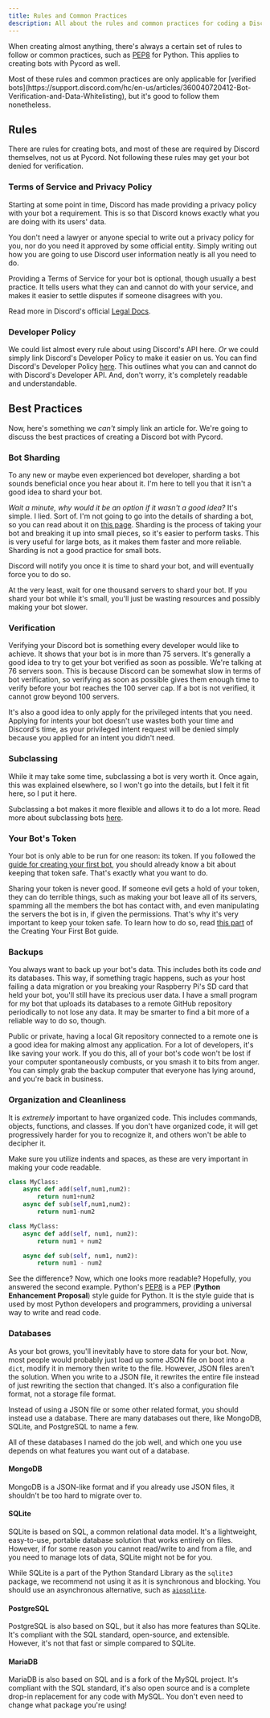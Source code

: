 ```yaml
---
title: Rules and Common Practices
description: All about the rules and common practices for coding a Discord bot
---
```



When creating almost anything, there's always a certain set of rules to follow or common practices, such as [PEP8](https://www.python.org/dev/peps/pep-0008/) for Python. This applies to creating bots with Pycord as well.

<Aside type="note">
    Most of these rules and common practices are only applicable for [verified
    bots](https://support.discord.com/hc/en-us/articles/360040720412-Bot-Verification-and-Data-Whitelisting), but it's good to follow them
    nonetheless.
</Aside>

## Rules

There are rules for creating bots, and most of these are required by Discord themselves, not us at Pycord. Not following these rules may get your bot denied for verification.

### Terms of Service and Privacy Policy

Starting at some point in time, Discord has made providing a privacy policy with your bot a requirement. This is so that Discord knows exactly what you are doing with its users' data.

<Aside type="tip">
    You don't need a lawyer or anyone special to write out a privacy policy for you, nor do you need it approved by some official entity. Simply
    writing out how you are going to use Discord user information neatly is all you need to do.
</Aside>

Providing a Terms of Service for your bot is optional, though usually a best practice. It tells users what they can and cannot do with your service, and makes it easier to settle disputes if someone disagrees with you.

Read more in Discord's official [Legal Docs](https://discord.com/developers/docs/legal).

### Developer Policy

We could list almost every rule about using Discord's API here. _Or_ we could simply link Discord's Developer Policy to make it easier on us. You can find Discord's Developer Policy [here](https://discord.com/developers/docs/policy). This outlines what you can and cannot do with Discord's Developer API. And, don't worry, it's completely readable and understandable.

## Best Practices

Now, here's something we _can't_ simply link an article for. We're going to discuss the best practices of creating a Discord bot with Pycord.

### Bot Sharding

To any new or maybe even experienced bot developer, sharding a bot sounds beneficial once you hear about it. I'm here to tell you that it isn't a good idea to shard your bot.

_Wait a minute, why would it be an option if it wasn't a good idea?_ It's simple. I lied. Sort of. I'm not going to go into the details of sharding a bot, so you can read about it on [this page](/popular-topics/sharding/). Sharding is the process of taking your bot and breaking it up into small pieces, so it's easier to perform tasks. This is very useful for large bots, as it makes them faster and more reliable. Sharding is not a good practice for small bots.

<Aside type="note">Discord will notify you once it is time to shard your bot, and will eventually force you to do so.</Aside>

At the very least, wait for one thousand servers to shard your bot. If you shard your bot while it's small, you'll just be wasting resources and possibly making your bot slower.

### Verification

Verifying your Discord bot is something every developer would like to achieve. It shows that your bot is in more than 75 servers. It's generally a good idea to try to get your bot verified as soon as possible. We're talking at 76 servers soon. This is because Discord can be somewhat slow in terms of bot verification, so verifying as soon as possible gives them enough time to verify before your bot reaches the 100 server cap. If a bot is not verified, it cannot grow beyond 100 servers.

It's also a good idea to only apply for the privileged intents that you need. Applying for intents your bot doesn't use wastes both your time and Discord's time, as your privileged intent request will be denied simply because you applied for an intent you didn't need.

### Subclassing

While it may take some time, subclassing a bot is very worth it. Once again, this was explained elsewhere, so I won't go into the details, but I felt it fit here, so I put it here.

Subclassing a bot makes it more flexible and allows it to do a lot more. Read more about subclassing bots [here](/popular-topics/subclassing-bots/).

### Your Bot's Token

Your bot is only able to be run for one reason: its token. If you followed the [guide for creating your first bot](/getting-started/creating-your-first-bot/), you should already know a bit about keeping that token safe. That's exactly what you want to do.

Sharing your token is never good. If someone evil gets a hold of your token, they can do terrible things, such as making your bot leave all of its servers, spamming all the members the bot has contact with, and even manipulating the servers the bot is in, if given the permissions. That's why it's very important to keep your token safe. To learn how to do so, read [this part](/getting-started/creating-your-first-bot/#tokens) of the Creating Your First Bot guide.

### Backups

You always want to back up your bot's data. This includes both its code _and_ its databases. This way, if something tragic happens, such as your host failing a data migration or you breaking your Raspberry Pi's SD card that held your bot, you'll still have its precious user data. I have a small program for my bot that uploads its databases to a remote GitHub repository periodically to not lose any data. It may be smarter to find a bit more of a reliable way to do so, though.

Public or private, having a local Git repository connected to a remote one is a good idea for making almost any application. For a lot of developers, it's like saving your work. If you do this, all of your bot's code won't be lost if your computer spontaneously combusts, or you smash it to bits from anger. You can simply grab the backup computer that everyone has lying around, and you're back in business.

### Organization and Cleanliness

It is _extremely_ important to have organized code. This includes commands, objects, functions, and classes. If you don't have organized code, it will get progressively harder for you to recognize it, and others won't be able to decipher it.

Make sure you utilize indents and spaces, as these are very important in making your code readable.

```py title="Bad Spacing"
class MyClass:
    async def add(self,num1,num2):
        return num1+num2
    async def sub(self,num1,num2):
        return num1-num2
```

```py title="Good Spacing"
class MyClass:
    async def add(self, num1, num2):
        return num1 + num2

    async def sub(self, num1, num2):
        return num1 - num2
```

See the difference? Now, which one looks more readable? Hopefully, you answered the second example. Python's [PEP8](https://www.python.org/dev/peps/pep-0008/) is a PEP (**Python Enhancement Proposal**) style guide for Python. It is the style guide that is used by most Python developers and programmers, providing a universal way to write and read code.

### Databases

As your bot grows, you'll inevitably have to store data for your bot. Now, most people would probably just load up some JSON file on boot into a `dict`, modify it in memory then write to the file. However, JSON files aren't the solution. When you write to a JSON file, it rewrites the entire file instead of just rewriting the section that changed. It's also a configuration file format, not a storage file format.

Instead of using a JSON file or some other related format, you should instead use a database. There are many databases out there, like MongoDB, SQLite, and PostgreSQL to name a few.

All of these databases I named do the job well, and which one you use depends on what features you want out of a database.

#### MongoDB

MongoDB is a JSON-like format and if you already use JSON files, it shouldn't be too hard to migrate over to.

#### SQLite

SQLite is based on SQL, a common relational data model. It's a lightweight, easy-to-use, portable database solution that works entirely on files. However, if for some reason you cannot read/write to and from a file, and you need to manage lots of data, SQLite might not be for you.

While SQLite is a part of the Python Standard Library as the `sqlite3` package, we recommend not using it as it is synchronous and blocking. You should use an asynchronous alternative, such as [`aiosqlite`](https://pypi.org/project/aiosqlite/).

#### PostgreSQL

PostgreSQL is also based on SQL, but it also has more features than SQLite. It's compliant with the SQL standard, open-source, and extensible. However, it's not that fast or simple compared to SQLite.

#### MariaDB

MariaDB is also based on SQL and is a fork of the MySQL project. It's compliant with the SQL standard, it's also open source and is a complete drop-in replacement for any code with MySQL. You don't even need to change what package you're using!
